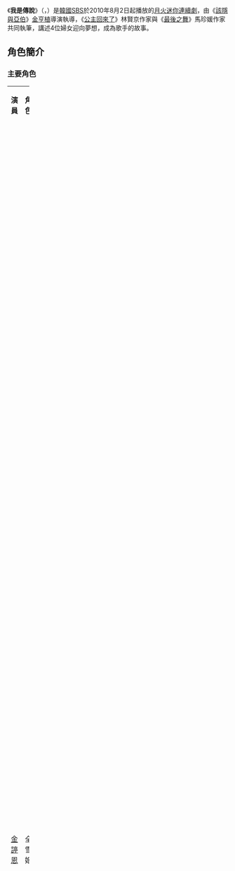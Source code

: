 {{Infobox Television
| show_name            = 我是傳說
| original_name        ={{lang|ko|나는 전설이다}}
| image                = [[File:I_Am_Legend_sbs.jpg|250px]]
| caption              = 
| show_name_2          = 
| genre                = 
| format               = 
| creator              = 
| developer            = 
| writer               = 林賢京、[[馬珍媛|馬珍媛]]
| director             = [[金亨植|金亨植]]、[[申景秀|申景秀]]
| creative_director    = 
| presenter            = 
| starring             = {{Plainlist}}<!--海報排序-->
* [[金諪恩|金諪恩]]
* [[洪智敏|洪智敏]]
* [[張伸瑛|張伸瑛]]
* [[玄朱妮|朱妮]]
* [[金承洙|金承洙]]
* [[李浚赫|李浚赫]]
* [[高恩美|高恩美]]
* [[張英南|張英南]]
* [[車和娟|車和娟]]
| slogan               = 
| judges               = 
| voices               = 
| narrated             = 
| theme_music_composer = 
| opentheme            = 
| endtheme             = 
| composer             = 
| country              = {{ROK}}
| language             = [[韓語|韓語]]
| num_seasons          = <!-- or num_series -->
| num_episodes         = 16
| list_episodes        = 
| executive_producer   = 
| producer             = [[崔文錫|崔文錫]]
| editor               = 
| location             = 
| cinematography       = 
| camera               = 
| runtime              = 約70分鐘（含廣告）
| company              = A Story
| distributor          = 
| channel              = [[SBS_(韓國)|SBS]]
| picture_format       = 
| audio_format         = 
| first_run            = {{ROK}}
| first_aired          = {{Start date|2010|8|2}}
| last_aired           = {{End date|2010|9|21}}
| status               = 
| preceded_by          = 
| followed_by          = 
| related              = 
| website              = http://tv.sbs.co.kr/madonnaband/
| production_website   = 
| 中國大陸名稱 = 我是傳說
| 台灣名稱 = 我是傳說
| 港澳名稱 = 惡女之反擊
| 日本名稱 = 麥當娜〜我是傳說
}}
《'''我是傳說'''》（{{lang-ko|'''나는 전설이다'''}}，{{lang-en|'''I Am Legend'''}}）是[[韓國|韓國]][[SBS_(韓國)|SBS]]於2010年8月2日起播放的[[SBS月火連續劇|月火迷你連續劇]]，由《[[該隱與亞伯_(電視劇)|該隱與亞伯]]》[[金亨植|金亨植]]導演執導，《[[公主回來了|公主回來了]]》林賢京作家與《[[最後之舞|最後之舞]]》馬珍媛作家共同執筆，講述4位婦女迎向夢想，成為歌手的故事。

==角色簡介==
===主要角色===
{| class="wikitable" width="100%"
|- style="background:orange; color:black" align=center
| width="10%"|'''演員''' 
| width="10%"|'''角色'''  
|'''介紹''' 
|-
| [[金諪恩|金諪恩]] || 全雪姬 || 原本是個小太妹，愛上車智旭後，有了孩子才與之結婚。後來意外流產後，便受到婆婆洪女士的鄙視，在婆家也不被重視，丈夫智旭的心也因此離她遠去，但是，她仍視丈夫智旭為偶像。平常，雪姬為了紓解在婆家的壓力，會和高中好姊妹花子、秀仁、海娜一起練團，唱歌作詞一直是他長久以來的夢想。有一天，雪姬得知妹妹在熙得了癌症，並希望可以捐贈骨隨給在熙，但是婆婆洪女士不答應，氣憤之下，雪姬決定拋棄法律名門長媳這個頭銜，要離開這個虛偽的家，於是開始了和法律名門之間的一場離婚法律大戰。並且，決定要迎向長久以來無法圓的夢想，展開自己全新的人生。
|-
| [[洪智敏|洪智敏]] || 池花子 || 大韓民國大嬸的代表，一直是雪姬最好的朋友，是健康機能食品銷售員，雖然生活辛苦，但是仍和開計程車的丈夫德秀非常幸福的生活著，十分八卦又大嗓門，帶著些許的三八，非常為雪姬著想。雖然是個不折不扣大嬸，但是，對於偶像的熱忱，卻不輸年輕人。
|-
| [[張伸瑛|張伸瑛]] || 姜秀仁 || 唱片經紀公司的經紀人，自尊心強，個性大而化之、像個男人一般，是標準的敗犬女王，但是，她的人生卻總是不如意，也曾低潮過，不過，在“瑪丹娜樂團”當鼓手時，讓她找回了對工作的熱忱！完全放棄愛情及家庭的她，對泰賢也開始有著些許的心動。
|-
| [[玄朱妮|朱妮]] || 梁雅琳 || 因為海娜的退出，才得以加入瑪丹娜樂團，是個年輕媽媽，因此被經紀公司踢掉，和丈夫珉奎非常賣力工作，只為了養活孩子。初期，和花子十分格格不入，經過長時間的相處及相互鼓勵，反而讓彼此更加珍惜。
|-
| [[高恩美|高恩美]]<br />{{small|（第7集退場）}} || 吳蘭熙{{NoteTag|官網誤植角色名為姜蘭熙（{{lang|ko|강란희}}），但角色名實際為吳蘭熙（{{lang|ko|오란희}}）。}} || 是個過氣的歌星，雖然外表看似充滿心機，但是實質上卻是個傻大姐。從高中開始，便和雪姬爭奪主唱的位子，而格格不入。現在主要是在地方的秀場或夜店伴唱，一直努力想再次走紅，在一次機會下，電視台決定為她製作一個專題，而她靈機一動，決定利用“瑪丹娜樂團”，然後再耍小手段甩開“瑪丹娜樂團”。
|-
| [[李浚赫|李浚赫]] || 張泰賢 || 34歲，著名的作曲家，是紅及一時的偶像，個性木訥、自尊心強，自從離婚後，便獨自一人帶著兒子努黎生活。因為他龜毛的個性，導致許多人避而不及，因此生活過得非常勉強，直到非自願性的幫瑪丹娜樂團作曲，也因為如此，漸漸走進雪姬的人生。最後，為了兒子的扶養權，和雪姬開始著一段友達以上戀人未滿的好友關係。
|-
| [[金承洙|金承洙]] || 車智旭{{NoteTag|離婚協議書上印章漢字名為「車智旭」}} || 38歲，雪姬的丈夫，非常有名望的律師，是個自私又高傲的人，認為自己的人生不得有汙點，因此極力反對雪姬提出的離婚協議，和勝慧以工作的名義，暗中展開婚外情，最後，在和雪姬的離婚官司中，回想起自己曾經愛著雪姬的那顆心，而冰釋了彼此仇恨的心，也決定離開勝慧。
|-
| [[張英南|張英南]] || 吳勝慧{{NoteTag|臺灣未依照韓文對應漢字翻譯為「吳聖慧」}} || 38歲，泰賢的前妻，也是智旭的情婦。離婚訴訟率100%的她，擔任了智旭的辯護律師，雖然最後勝訴，但是也失去了智旭的心，是個十分狠毒的女人，當發現雪姬和泰賢之間微妙的關係，威脅泰賢不得與之越線，否則會要回兒子努黎。
|-
|}

=== 其他角色 ===
{| class="wikitable" width="100%"
|- style="background:orange; color:black" align=center
| width="10%"|'''演員''' 
| width="10%"|'''角色'''  
|'''介紹'''
|-
| [[朴榮智|朴榮智]] || 智旭父 || 50多歲，地檢長，是車家中，最維護雪姬的，也是最公正的人。
|-
| [[車和娟|車和娟]] || 洪女士 || 50多歲，是個十分虛偽的人，表面看似端莊優雅，私下卻十分苛刻，非常注重外人的眼光，無理的不准雪姬捐贈骨髓給在熙，得知雪姬提出離婚後，正式開始了和雪姬之間的婆媳戰爭。
|-
| [[金明國|金明國]] || 楊光烈 || 40歲，秀仁企劃室的社長。
|-
| [[鄭錫龍|鄭錫龍]] || 孔德秀 || 30多歲，花子的丈夫，計程車司機。雖然窮，但是總能和花子甘之如飴的度過。
|-
| [[陳慶_(演員)|陳慶]] || 海娜 || 原本是瑪丹娜樂團的一員，因為婆家反對而退出。
|-
| [[姜瑞俊|金俊亨]] || 夏珉奎 || 20歲，雅琳的老公，原本是秀仁培養的樂團主唱，但是因為和雅琳闖了禍，而退出，為了養活妻小，非常努力的打工著。
|-
| [[金丹律|金東賢]] || 張努黎 || 7歲，泰賢和勝慧的兒子，非常希望爸爸媽媽復合並一起生活，在父母離婚時，頗受傷害。
|-
| [[李鐘南|李鐘南]] || 羅金慈 || 高鎮培律師事務所事務長。
|-
|}

=== 特別演出 ===
{| class="wikitable" width="100%"
|- style="background:orange; color:black" align=center
| width="10%"|'''演員''' 
| width="10%"|'''角色'''  
|'''介紹'''
|-
| [[張航善|張航善]] || 高鎮培{{NoteTag|第五集名牌顯示之漢字}} || 是位老練律師，幫助雪姬收集資料，也提供許多意見給雪姬，協助雪姬打離婚官司，日後更任雪姬來打理律師事務所。
|-
| [[尹周熙|尹周熙]] || 全在熙 || 30歲，是位醫生，對姊姊雪姬十分冷淡，非常厭惡姊姊在婆家卑躬屈膝的樣子，非常替姐姐感到不值，但其實心中非常感激姊姊的，也非常深愛姐姐。
|-
| [[金希澈|金希澈]] || 金希澈 || 客串
|-
| [[U-Kiss|U-Kiss]] || Kiss Band || 客串
|-
| [[李淑英|李淑英]] || DJ || 客串電台DJ
|-
| [[Teen_Top|Teen Top]] || Teen Top || 客串
|-
| [[Bye_Bye_Sea|Bye Bye Sea]] || 男子團體 || 客串秀仁栽培的男子團體。
|-
| [[秋家烈|秋家烈]] || 歌手 || 客串
|-
|}

==收視率==
{|class=wikitable
|-align=center
!rowspan="2"|集數
!rowspan="2"|首播日期
!colspan="2"|[[TNmS|TNmS]] 收視率<ref>[http://home.tnms.tv/rating/main.asp TNmS 멀티미디어 홈페이지] {{webarchive|url=https://web.archive.org/web/20121112140836/http://home.tnms.tv/rating/main.asp |date=2012-11-12 }}</ref> 
!colspan="2"|[[AGB|AGB]] 收視率<ref>[http://www.agbnielsen.co.kr/index.asp?ref=0 AGB닐슨 미디어리서치 홈페이지] {{webarchive|url=https://web.archive.org/web/20131226133248/http://www.agbnielsen.co.kr/index.asp?ref=0 |date=2013-12-26 }}</ref>
|-
!大韓民國（全國）
!首爾（首都圈）
!大韓民國（全國）
!首爾（首都圈）
|-align=center
!第1集
|2010年8月2日
|11.6%
|11.4%
|10.1%
|11.4%
|-align=center
!第2集
|2010年8月3日
|13.3%
|13.6%
|11.7%
|12.9%
|-align=center
!第3集
|2010年8月9日
|11.8%
|12.4%
|12.0%
|13.0%
|-align=center
!第4集
|2010年8月10日
|15.0%
|15.7%
|14.6%
|16.0%
|-align=center
!第5集
|2010年8月16日
|15.5%
|16.3%
|14.7%
|15.6%
|-align=center
!第6集
|2010年8月17日
|15.5%
|16.2%
|14.8%
|15.9%
|-align=center
!第7集
|2010年8月23日
|15.1%
|15.9%
|13.3%
|14.8%
|-align=center
!第8集
|2010年8月24日
|<span style=color:red>'''16.6%'''</span>
|<span style=color:red>'''18.1%'''</span>
|<span style=color:red>'''15.7%'''</span>
|<span style=color:red>'''17.7%'''</span>
|-align=center
!第9集
|2010年8月30日
|15.3%
|15.4%
|13.4%
|14.1%
|-align=center
!第10集
|2010年8月31日
|15.2%
|15.6%
|13.2%
|14.7%
|-align=center
!第11集
|2010年9月7日
|15.2%
|15.8%
|14.4%
|15.6%
|-align=center
!第12集
|2010年9月8日
|14.7%
|14.7%
|13.8%
|14.2%
|-align=center
!第13集
|2010年9月13日
|14.4%
|14.7%
|13.5%
|13.3%
|-align=center
!第14集
|2010年9月14日
|13.9%
|14.1%
|13.5%
|14.1%
|-align=center
!第15集
|2010年9月20日
|13.8%
|14.0%
|13.0%
|13.4%
|-align=center
!第16集
|2010年9月21日
|<span style=color:blue>'''9.2%'''</span>
|<span style=color:blue>'''9.0%'''</span>
|<span style=color:blue>'''8.9%'''</span>
|<span style=color:blue>'''9.6%'''</span>
|-align=center
|}

==獲獎==
*2010SBS演技大賞 
**特別企畫最佳女演技獎：[[金諪恩|金諪恩]]
**特別企畫最佳女配角獎：[[洪智敏|洪智敏]]

== 備註 ==
{{NoteFoot}}

== 參考資料 ==
{{reflist}}

==外部連結==
* [http://tv.sbs.co.kr/madonnaband/ 韓國SBS官方網站] {{Wayback|url=http://tv.sbs.co.kr/madonnaband/ |date=20100731085813 }}{{ko}}
* [http://www.startv.com.tw/chs/prog.asp?forid=2080 臺灣衛視中文台官方網站]{{dead link|date=2018年3月 |bot=InternetArchiveBot |fix-attempted=yes }}{{zh-tw}}

{{電視節目的變遷
|電視台= {{KOR}} [[SBS_(韓國)|SBS]]
|播放檔次= [[SBS月火連續劇|月火劇]]（晚上9時時段）
|節目名稱= 我是傳說<br />（2010年8月2日 - 2010年9月21日）
|上一節目= [[Coffee_House|Coffee House]]<br />（2010年5月17日 - 2010年7月27日）
|下一節目= [[醫生冠軍|醫生冠軍]]<br />（2010年9月27日 - 2010年11月16日）
}}
{{電視節目的變遷
|電視台= {{flagicon|HK}} 香港 [[Now香港台|Now香港台]]
|播放檔次= 星期一至五 22:30 - 23:30
|節目名稱= 惡女之反擊<br />（2010.11.19 - 2010.12.21）
|上一節目= [[Road_No._1|一號公路]]<br />（2010.10.19 - 2010.11.18）
|下一節目= 待查<br />（2010.12.22 - ）
}}
{{電視節目的變遷
|電視台= {{TWN}} [[衛視中文台|衛視中文台]]
|播放檔次= 週一至五 21:00
|節目名稱= 我是傳說<br />（2011.03.28 - 2011.04.29）
|上一節目= [[耶誕節會下雪嗎|白-{}-色戀-{}-人]]<br />（2011.02.22 - 2011.03.28）
|下一節目= [[瑪莉外宿中|瑪-{}-莉外宿中]]<br />（2011.05.02 - 2011.06.07）
}}
{{電視節目的變遷
|電視台={{TWN}} [[壹電視綜合台|壹電視綜合台]]
|播放檔次= 週日 21:30 - 23:30
|節目名稱= 我是傳說<br />（2012.11.04 - 2013.01.20）
|上一節目=
|下一節目= 未知<br />（2013.01.27 - ）
}}
{{電視節目的變遷
|電視台= {{TWN}} [[FOX娛樂台|FOX娛樂台]]
|播放檔次= 週一至五  08:00 - 09:00<br />（6/17起改為16:00 - 17:00)
|節目名稱= 我是傳說<br />（2013.06.07 - 2013.07.10）
|上一節目= [[絕不認輸|絕不認輸]] <br />（2013.04.29 - 2013.06.06 ）
|下一節目= [[Coffee_House|咖啡情緣]]<br />（2013.07.12 - 2013.08.14）<br />(星期一至五08:00-09:00)
}}
{{SBS月火連續劇}}
{{A Story}}
{{江西卫视電視劇}}
{{DEFAULTSORT:Naneun Jeonseol-ida}}
[[Category:2010年韓國電視劇集|Category:2010年韓國電視劇集]]
[[Category:SBS月火連續劇|Category:SBS月火連續劇]]
[[Category:星空傳媒(台灣)電視外購韓劇|Category:星空傳媒(台灣)電視外購韓劇]]
[[Category:壹電視外購電視劇|Category:壹電視外購電視劇]]
[[Category:搖滾樂題材電視劇|Category:搖滾樂題材電視劇]]
[[Category:Now寬頻電視外購劇集|Category:Now寬頻電視外購劇集]]